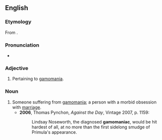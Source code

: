 ==English==

===Etymology===
From {{m|en|gamomania}}.

===Pronunciation===
* {{IPA|/ɡæməˈmeɪnɪæk/|lang=en}}

===Adjective===
{{en-adj}}

# Pertaining to [[gamomania]].

===Noun===
{{en-noun}}

# Someone suffering from [[gamomania]]; a person with a morbid obsession with [[marriage]].
#* '''2006''', Thomas Pynchon, ''Against the Day'', Vintage 2007, p. 1159:
#*: Lindsay Noseworth, the diagnosed '''gamomaniac''', would be hit hardest of all, at no more than the first sidelong smudge of Primula's appearance.